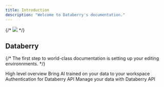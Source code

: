 ```yaml
---
title: Introduction
description: "Welcome to Databerry's documentation."
---
```


{/* <img src="/images/banner.png" /> */}

## Databerry

{/* The first step to world-class documentation is setting up your editing environnments. */}

<CardGroup cols={2}>
  <Card title="Platform" icon="gallery-thumbnails" href="/platform">
    High level overview
  </Card>
  <Card title="Apps" icon="wand-magic-sparkles" href="/apps/introduction">
    Bring AI trained on your data to your workspace
  </Card>
  <Card
    title="Authentication"
    icon="fingerprint"
    href="/api-reference/authentication"
  >
    Authentication for Databerry API
  </Card>
  <Card title="API Endpoints" icon="code" href="/api-reference/endpoint/query">
    Manage your data with Databerry API
  </Card>
</CardGroup>
